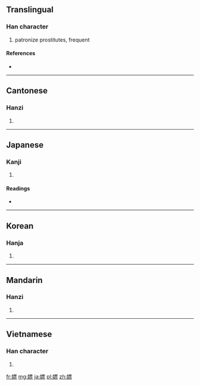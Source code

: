 ==Translingual==

===Han character===
{{Han char|rn=38|rad=女|as=11|sn=14|four=4149<sub>1</sub>|canj=女一田火 (VMWF)|ids=⿰[[女]][[票]]}}

# patronize prostitutes, frequent

====References====
* {{Han ref|kx=0269.210|dkj=06637|dj=0537.100|hdz=21076.050|uh=5AD6|ud=23254|bh=B9E2|bd=47586}}

----

==Cantonese==

===Hanzi===
{{yue-hanzi|jyut=|y=piu4}}

# {{defn|lang=yue|sort=女11}}

----

==Japanese==

===Kanji===
{{ja-kanji|grade=|rs=女11}}

# {{defn|lang=ja|sort=女11}}

====Readings====
* {{ja-readings|on=[[ひょう]] (hyō)|kun=[[かるい]] (karui)}}

----

==Korean==

===Hanja===
{{ko-hanja|hangeul=표|rv=pyo|mr=p'yo}}

# {{defn|lang=ko|sort=女11}}

----

==Mandarin==

===Hanzi===
{{cmn-hanzi|pin=[[piào]] ([[piao4]])|wg=p'iao<sup>4</sup>}}

# {{defn|lang=cmn|sort=女11}}

----

==Vietnamese==

===Han character===
{{vi-hantu|[[phiêu]], [[phếu]], [[phiếu]], [[tẹo]], [[phèo]]|rs=女11}}

# {{defn|lang=vi|sort=女11}}

[[fr:嫖]]
[[mg:嫖]]
[[ja:嫖]]
[[pl:嫖]]
[[zh:嫖]]